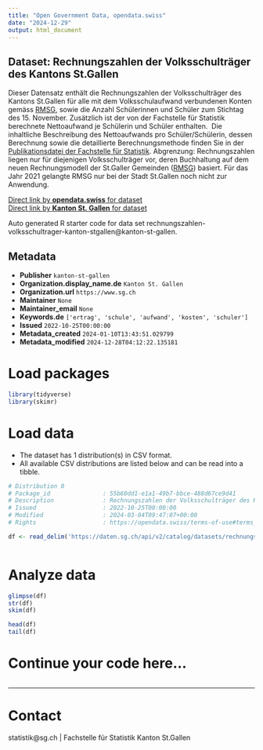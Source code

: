 ```yaml
---
title: "Open Government Data, opendata.swiss"
date: "2024-12-29"
output: html_document
---
```


## Dataset: Rechnungszahlen der Volksschulträger des Kantons St.Gallen

Dieser Datensatz enthält die Rechnungszahlen der Volksschulträger des Kantons St.Gallen für alle mit dem Volksschulaufwand verbundenen Konten gemäss [RMSG](https://www.sg.ch/politik-verwaltung/gemeinden/gemeindefinanzen/rechnungslegung--rmsg-.html), sowie die Anzahl Schülerinnen und Schüler zum Stichtag des 15. November. Zusätzlich ist der von der Fachstelle für Statistik berechnete Nettoaufwand je Schülerin und Schüler enthalten. 
Die inhaltliche Beschreibung des Nettoaufwands pro Schüler/Schülerin, dessen Berechnung sowie die detaillierte Berechnungsmethode finden Sie in der [Publikationsdatei der Fachstelle für Statistik](https://www.sg.ch/content/dam/sgch/kanton-stgallen/statistik/b15/B15_FISTA.xlsx).
Abgrenzung: Rechnungszahlen liegen nur für diejenigen Volksschulträger vor, deren Buchhaltung auf dem neuen Rechnungsmodell der St.Galler Gemeinden ([RMSG](https://www.sg.ch/politik-verwaltung/gemeinden/gemeindefinanzen/rechnungslegung--rmsg-.html)) basiert. Für das Jahr 2021 gelangte RMSG nur bei der Stadt St.Gallen noch nicht zur Anwendung. 

[Direct link by **opendata.swiss** for dataset](https://opendata.swiss/de/dataset/rechnungszahlen-der-volksschultrager-des-kantons-st-gallen)<br>
[Direct link by **Kanton St. Gallen** for dataset](https://daten.sg.ch/explore/dataset/rechnungszahlen-volksschultrager-kanton-stgallen/)

Auto generated R starter code for data set rechnungszahlen-volksschultrager-kanton-stgallen@kanton-st-gallen.

## Metadata

- **Publisher** `kanton-st-gallen`
- **Organization.display_name.de** `Kanton St. Gallen`
- **Organization.url** `https://www.sg.ch`
- **Maintainer** `None`
- **Maintainer_email** `None`
- **Keywords.de** `['ertrag', 'schule', 'aufwand', 'kosten', 'schuler']`
- **Issued** `2022-10-25T00:00:00`
- **Metadata_created** `2024-01-10T13:43:51.029799`
- **Metadata_modified** `2024-12-28T04:12:22.135181`


# Load packages

```r

library(tidyverse)
library(skimr)

```

# Load data

-   The dataset has 1 distribution(s) in CSV format.
-   All available CSV distributions are listed below and can be read into a tibble.

```r

# Distribution 0
# Package_id               : 55b60dd1-e1a1-49b7-bbce-488d67ce9d41
# Description              : Rechnungszahlen der Volksschulträger des Kantons St.Gallen (csv)
# Issued                   : 2022-10-25T00:00:00
# Modified                 : 2024-03-04T09:47:07+00:00
# Rights                   : https://opendata.swiss/terms-of-use#terms_by

df <- read_delim('https://daten.sg.ch/api/v2/catalog/datasets/rechnungszahlen-volksschultrager-kanton-stgallen/exports/csv?use_labels=true')



```

# Analyze data

```r

glimpse(df)
str(df)
skim(df)

head(df)
tail(df)

```

# Continue your code here...

```r

```

------------------------------------------------------------------------

# Contact

statistik@sg.ch | Fachstelle für Statistik Kanton St.Gallen
